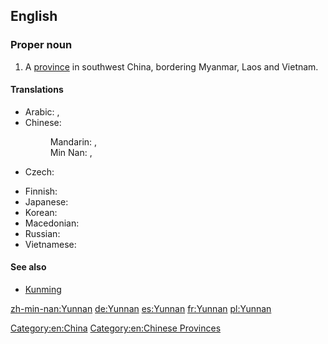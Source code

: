 ==English==

===Proper noun===
{{en-proper noun}}

# A [[province]] in southwest China, bordering Myanmar, Laos and Vietnam.

====Translations====
{{trans-top|a province in China}}
* Arabic: {{t|ar|يونان|m|tr=yunaan}},  {{t|ar|يوننان|m|tr=yunnaan}}
* Chinese:
*: Mandarin: {{t-|cmn|雲南|sc=Hani}}, {{t-|cmn|云南|tr=Yúnnán|sc=Hani}}
*: Min Nan: {{tø|nan|雲南}}, {{tø|nan|云南|tr=Hûn-lâm}}
* Czech: {{t|cs|Jün-nan}}
{{trans-mid}}
* Finnish: {{t-|fi|Yunnan}}
* Japanese: {{t-|ja|雲南|tr=うんなん, Unnan}}
* Korean: {{t|ko|윈난|tr=Winnan|sc=Hang}}
* Macedonian: {{t|mk|Јунан|tr=Júnan|sc=Cyrl}}
* Russian: {{t|ru|Юньнань|f|tr=Jun'nán'}}
* Vietnamese: {{t|vi|Vân Nam|xs=Vietnamese}}
{{trans-bottom}}

====See also====
* [[Kunming]]

[[Category:en:China]]
[[Category:en:Chinese Provinces]]

[[zh-min-nan:Yunnan]]
[[de:Yunnan]]
[[es:Yunnan]]
[[fr:Yunnan]]
[[pl:Yunnan]]